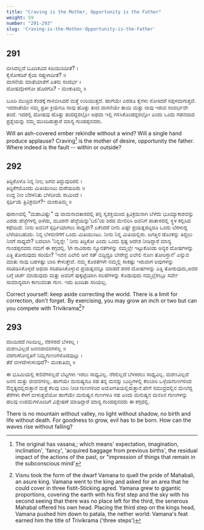 ```yaml
---
title: "Craving is the Mother, Opportunity is the Father"
weight: 59
number: "291-293"
slug: 'Craving-is-the-Mother-Opportunity-is-the-Father'
---
```


## 291
ಬೀಸಿದಲ್ಲದೆ ಬೂದಿಕವಿದ ಕಿಡಿಯುರಿದೀತೆ? ।  
ಕೈಸೋಕದಿರೆ ಕೈಯ ಸಪ್ಪುಳಾದೀತೆ? ॥  
ವಾಸನೆಯೆ ಮಾತೆಯಾಶೆಗೆ ಪಿತನು ಸಂದರ್ಭ ।  
ದೋಷವೊಳಗೋ ಹೊರಗೊ? -  ಮಂಕುತಿಮ್ಮ  ॥ 

ಬೂದಿ ಮುಚ್ಚಿದ ಕೆಂಡಕ್ಕೆ ಗಾಳಿಬೀಸಿದರೆ ಮತ್ತೆ ಉರಿಯುತ್ತದೆ. ಹಾಗೆಯೇ ಎರಡೂ ಕೈಗಳು ಸೋಕಿದರೆ ಸಪ್ಪಳವಾಗುತ್ತದೆ. ಇದರಂತೆಯೇ ನಮ್ಮ ಪ್ರತೀ ಕ್ರಿಯೆಗೂ ನಾವು ಹೊತ್ತು ತಂದ ವಾಸನೆಯೇ ತಾಯಿ ಮತ್ತು ನಾವು ಇರುವ ಸಂದರ್ಭವೇ ತಂದೆ. ಇದರಲ್ಲಿ ದೋಷವು ಹೊತ್ತು ತಂದದ್ದರಲ್ಲೋ ಅಥವಾ ಇಲ್ಲಿ ಗಳಿಸಿಕೊಂಡದ್ದರಲ್ಲೋ ಎಂದು ಒಂದು ಗಹನವಾದ ಪ್ರಶ್ನೆಯನ್ನು ನಮ್ಮ ಮುಂದಿಡುತ್ತಾರೆ ಮಾನ್ಯ ಗುಂಡಪ್ಪನವರು.

Will an ash-covered ember rekindle without a wind? Will a single hand produce applause? Craving[^102] is the mother of desire, opportunity the father. Where indeed is the fault -- within or outside?

## 292
ತಿದ್ದಿಕೊಳೊ ನಿನ್ನ ನೀಂ; ಜಗವ ತಿದ್ದುವುದಿರಲಿ ।  
ತಿದ್ದಿಕೆಗಮೊಂದು ಮಿತಿಯುಂಟು ಮರೆಯದಿರು ॥  
ಉದ್ದ ನೀಂ ಬೆರಳನಿತು ಬೆಳೆದೀಯೆ ಸಾಮಿಂದೆ ।  
ಸ್ಪರ್ಧಿಯೆ ತ್ರಿವಿಕ್ರಮಗೆ?-  ಮಂಕುತಿಮ್ಮ  ॥ 

ಪುರಾಣದಲ್ಲಿ \"ಮಹಾವಿಷ್ಣು\" ವು ವಾಮನಾವತಾರದಲ್ಲಿ ತನ್ನ ಸ್ವಶಕ್ತಿಯಿಂದ ತ್ರಿವಿಕ್ರಮನಾಗಿ ಬೆಳೆದು ಭೂಮ್ಯಾಕಾಶವನ್ನು ಎರಡು ಹೆಜ್ಜೆಗಳಲ್ಲಿ ಅಳೆದು, ಮೂರನೇ ಹೆಜ್ಜೆಯನ್ನು’ಬಲಿ’ಯ ಶಿರದ ಮೇಲಿರಿಸಿ ಅವನಿಗೆ ಪಾತಾಳದಲ್ಲಿ ಸ್ಥಳ ಕಲ್ಪಿಸಿದ ಕಥೆಯಿದೆ. ನೀನು ಅವನಿಗೆ ಸ್ಪರ್ಧಿಯಾಗಲು ಸಾಧ್ಯವೇ? ಏಕೆಂದರೆ ನೀನು ಎಷ್ಟೇ ಪ್ರಯತ್ನಪಟ್ಟರೂ ಒಂದು ಬೆರಳುದ್ದ ಬೆಳೆಯಬಹುದು. ನಿನ್ನ ಬೆಳವಣಿಗೆಗೆ ಒಂದು ಮಿತಿಯುಂಟು. ನೀನು ನಿನ್ನ ಮಿತಿಯಲ್ಲಿರು. ಜಗತ್ತಿನ ಡೊಂಕನ್ನು ತಿದ್ದಲು ನಿನಗೆ ಸಾಧ್ಯವೇ? ಬದಲಾಗಿ ‘ನಿನ್ನನ್ನೇ ‘ ನೀನು ತಿದ್ದಿಕೋ ಎಂದು ಒಂದು ಸ್ಪಷ್ಟ ಆದೇಶ ನೀಡಿದ್ದಾರೆ ಮಾನ್ಯ ಗುಂಡಪ್ಪನವರು ನಮಗೆ ಈ ಕಗ್ಗದಲ್ಲಿ. \n ಸಾವಿರಾರು ನ್ಯೂನತೆಗಳನ್ನು ನಮ್ಮಲ್ಲೇ ಇಟ್ಟುಕೊಂಡು ಅನ್ಯರ ದೋಷಗಳನ್ನು ಎತ್ತಿ ತೋರುವುದು ಸರಿಯೇ? ‘ಇವನ ಎಲೇಲಿ ಆನೆ ಸತ್ ಬಿದ್ದಿದ್ರೂ ಬೇರೇವ್ರ ಎಲೇಲಿ ನೊಣ ತೋರಿಸ್ತಾನೆ’ ಎನ್ನುವ ಮಾತು ನಾವು ಬಹಳಷ್ಟು ಬಾರಿ ಕೇಳುತ್ತೇವೆ. ನಮ್ಮ ಕೊರತೆಗಳೇ ನಮ್ಮಲ್ಲಿ ಸಾಕಷ್ಟು ಇರುವಾಗ ಅವುಗಳನ್ನು ಸರಿಪಡಿಸಿಕೊಳ್ಳದೆ ಅಥವಾ ಸರಿಪಡಿಸಿಕೊಳ್ಳುವ ಪ್ರಯತ್ನವನ್ನೂ ಮಾಡದೆ ಪರರ ದೋಷಗಳನ್ನು ಎತ್ತಿ ತೋರುವುದು,ಅದರ ಬಗ್ಗೆ ಚರ್ಚೆ ಮಾಡುವುದು ಮತ್ತು ಅವರಿಗೆ ಪುಕ್ಕಟ್ಟೆಯಾಗಿ ಸಲಹೆಗಳನ್ನು ಕೊಡುವುದು ನಮ್ಮಲ್ಲೆರಲ್ಲೂ ಸರ್ವೇ ಸಾಮಾನ್ಯವಾಗಿ ಕಾಣುವಂತಾ ಗುಣ. ಇದು ಖಂಡಿತಾ ಸರಿಯಲ್ಲ.

Correct yourself: keep aside correcting the world. There is a limit for correction, don't forget. By exercising, you may grow an inch or two but can you compete with Trivikrama[^103]?

## 293
ದರಿಯಿರದೆ ಗಿರಿಯಿಲ್ಲ, ನೆರಳಿರದೆ ಬೆಳಕಿಲ್ಲ ।  
ಮರಣವಿಲ್ಲದೆ ಜನನಜೀವನಗಳಿಲ್ಲ ॥  
ವರಗುಣೋನ್ನತಿಗೆ ನಿಮ್ನಗುಣಂಗಳೊಡವುಟ್ಟು ।  
ತೆರೆ ಬೀಳದೇಳುಳುವುದೆ?-  ಮಂಕುತಿಮ್ಮ  ॥ 

ಈ ಭೂಮಿಯಲ್ಲಿ ಕಣಿವೆಗಳಿಲ್ಲದೆ ಬೆಟ್ಟಗಳು ಇರಲು ಸಾಧ್ಯವಿಲ್ಲ. ನೆರಲಿಲ್ಲದೆ ಬೆಳಕಿರಲು ಸಾಧ್ಯವಿಲ್ಲ. ಮರಣವಿಲ್ಲದೆ ಜನನ ಮತ್ತು ಜೀವನಗಳಿಲ್ಲ. ಹಾಗೆಯೇ ಮನುಷ್ಯನೂ ಸಹ ತನ್ನ ಮನಸ್ಸು ಬುದ್ಧಿಗಳಲ್ಲಿ ಕೆಲಬಾರಿ ಒಳ್ಳೆಯಗುಣಗಳಿಂದ ಔನ್ನತ್ಯದಲ್ಲಿರುತ್ತಾನೆ ಮತ್ತೆ ಕೆಲವು ಬಾರಿ ನೀಚ ಗುಣಗಳಿಂದ ಅದೋಗತಿಯಲ್ಲಿರುತ್ತಾನೆ.ಹೇಗೆ ಸಮುದ್ರದಲ್ಲಿನ ಮೇಲೆದ್ದ ತೆರೆಗಳು ಕೆಳಗೆ ಬೀಳುತ್ತವೆಯೋ ಹಾಗೆಯೇ ಮನುಷ್ಯನ ಗುಣಗಳೂ ಸಹ ಎಂದು ಮನುಷ್ಯನ ಮನಸಿನ ಗುಣಗಳನ್ನು ಹಲವು ಉಪಮೆಗಳೊಂದಿಗೆ ವಿಶ್ಲೇಷಣೆ ಮಾಡಿದ್ದಾರೆ ಮಾನ್ಯ ಗುಂಡಪ್ಪನವರು ಈ ಕಗ್ಗದಲ್ಲಿ.

There is no mountain without valley, no light without shadow, no birth and life without death. For goodness to grow, evil has to be born. How can the waves rise without falling?

[^102]: The original has vasana,; which means' expectation, imagination, inclination', 'fancy', 'acquired baggage from previous births', the residual impact of the actions of the past, or "impression of things that remain in the subconscious mind'
[^103]: Visnu took the form of the dwarf Vamana to quell the pride of Mahabali, an asure king. Vamana went to the king and asked for an area that he could cover in three fistit-Sticking agred. Yamana grew to gigantic proportions, covering the earth with his first step and the sky with his second seeing that there was no place left for the third, the senerous Mahabal offered his own head. Placing the third step on the kings head, Vamana pushed him down to patala, the nether world: Vamana's feat earned him the title of Trivikrama ('three steps')